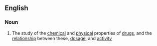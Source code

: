 ==English==

===Noun===
{{en-noun|-}}

# The study of the [[chemical]] and [[physical]] properties of [[drug]]s, and the [[relationship]] between these, [[dosage]], and [[activity]]